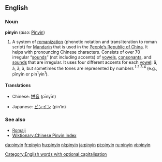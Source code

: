==English==

===Noun===
{{wikipedia}}
'''pinyin''' (''also:'' [[Pinyin]])<!--Collins only gives upper, M-W only gives lower, Encarta gives both but puts upper first-->
# A system of [[romanization]] (phonetic notation and transliteration to roman script) for [[Mandarin]] that is used in the [[People's Republic of China|People’s Republic of China]]. It helps with pronouncing Chinese characters. Consists of over 70 irregular “[[sounds]]” (not including accents) of [[vowel|vowels]], [[consonant]]s, and [[sounds]] that are irregular. It uses four different accents for each [[vowel]]: ā, á, ǎ, à, but sometimes the tones are represented by numbers <sup>1 2 3 4</sup> (e.g., pīnyīn or pin<sup>1</sup>yin<sup>1</sup>).

====Translations====
{{top}}
*Chinese: [[拼音]] (pīnyīn)
{{mid}}
*Japanese: [[ピンイン]] (pin’in)
{{bottom}}

===See also===
*[[Romaji]]
*[[Wiktionary:Chinese Pinyin index]]

[[Category:English words with optional capitalisation]]

[[da:pinyin]]
[[fr:pinyin]]
[[hu:pinyin]]
[[nl:pinyin]]
[[ja:pinyin]]
[[pt:pinyin]]
[[ru:pinyin]]
[[vi:pinyin]]